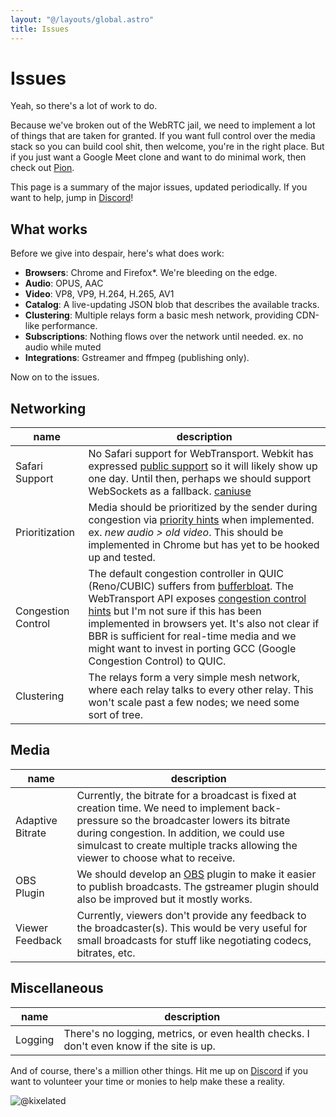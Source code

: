 ```yaml
---
layout: "@/layouts/global.astro"
title: Issues
---
```


# Issues

Yeah, so there's a lot of work to do.

Because we've broken out of the WebRTC jail, we need to implement a lot of things that are taken for granted.
If you want full control over the media stack so you can build cool shit, then welcome, you're in the right place.
But if you just want a Google Meet clone and want to do minimal work, then check out [Pion](https://github.com/pion/webrtc).

This page is a summary of the major issues, updated periodically.
If you want to help, jump in [Discord](https://discord.gg/FCYF3p99mr)!

## What works
Before we give into despair, here's what does work:

- **Browsers**: Chrome and Firefox\*. We're bleeding on the edge.
- **Audio**: OPUS, AAC
- **Video**: VP8, VP9, H.264, H.265, AV1
- **Catalog**: A live-updating JSON blob that describes the available tracks.
- **Clustering**: Multiple relays form a basic mesh network, providing CDN-like performance.
- **Subscriptions**: Nothing flows over the network until needed. ex. no audio while muted
- **Integrations**: Gstreamer and ffmpeg (publishing only).

Now on to the issues.

## Networking

| name                      | description                                                                                                                                                                      |
| ------------------------- | -------------------------------------------------------------------------------------------------------------------------------------------------------------------------------- |
| Safari Support     | No Safari support for WebTransport. Webkit has expressed [public support](https://github.com/WebKit/standards-positions/issues/18#issuecomment-1495890122) so it will likely show up one day. Until then, perhaps we should support WebSockets as a fallback. [caniuse](https://caniuse.com/webtransport) |
| Prioritization | Media should be prioritized by the sender during congestion via [priority hints](https://www.w3.org/TR/webtransport/#dom-webtransportsendstreamoptions-sendorder) when implemented. ex. *new audio > old video*. This should be implemented in Chrome but has yet to be hooked up and tested. |
| Congestion Control | The default congestion controller in QUIC (Reno/CUBIC) suffers from [bufferbloat](https://en.wikipedia.org/wiki/Bufferbloat). The WebTransport API exposes [congestion control hints](https://www.w3.org/TR/webtransport/#dom-webtransport-congestioncontrol) but I'm not sure if this has been implemented in browsers yet. It's also not clear if BBR is sufficient for real-time media and we might want to invest in porting GCC (Google Congestion Control) to QUIC. |
| Clustering | The relays form a very simple mesh network, where each relay talks to every other relay. This won't scale past a few nodes; we need some sort of tree. |


## Media

| name                      | description                                                                                                                                                                      |
| ------------------------- | -------------------------------------------------------------------------------------------------------------------------------------------------------------------------------- |
| Adaptive Bitrate  	| Currently, the bitrate for a broadcast is fixed at creation time. We need to implement back-pressure so the broadcaster lowers its bitrate during congestion. In addition, we could use simulcast to create multiple tracks allowing the viewer to choose what to receive. |
| OBS Plugin      | We should develop an [OBS](https://obsproject.com/) plugin to make it easier to publish broadcasts. The gstreamer plugin should also be improved but it mostly works. |
| Viewer Feedback | Currently, viewers don't provide any feedback to the broadcaster(s). This would be very useful for small broadcasts for stuff like negotiating codecs, bitrates, etc. |


## Miscellaneous

| name                      | description                                                                                                                                                                      |
| ------------------------- | -------------------------------------------------------------------------------------------------------------------------------------------------------------------------------- |
| Logging | There's no logging, metrics, or even health checks. I don't even know if the site is up. |

And of course, there's a million other things.
Hit me up on [Discord](https://discord.gg/FCYF3p99mr) if you want to volunteer your time or monies to help make these a reality.

![@kixelated](/blog/avatar.png)
